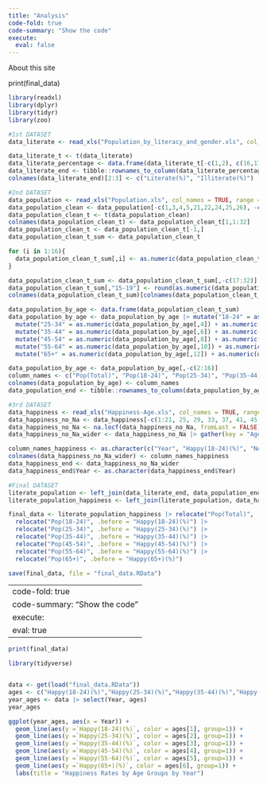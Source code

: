 ```yaml
---
title: "Analysis"
code-fold: true
code-summary: "Show the code"
execute:
  eval: false
---
```


About this site

print(final_data)

```r

library(readxl)
library(dplyr)
library(tidyr)
library(zoo)

#1st DATASET
data_literate <- read_xls("Population_by_literacy_and_gender.xls", col_names = TRUE, range = "A4:Q27")

data_literate_t <- t(data_literate)
data_literate_percentage <- data.frame(data_literate_t[-c(1,2), c(16,17)])
data_literate_end <- tibble::rownames_to_column(data_literate_percentage, "Year")
colnames(data_literate_end)[2:3] <- c("Literate(%)", "Illiterate(%)")

#2nd DATASET
data_population <- read_xls("Population.xls", col_names = TRUE, range = "A4:AA45")
data_population_clean <- data_population[-c(1,3,4,5,21,22,24,25,26), -c(2:12)]
data_population_clean_t <- t(data_population_clean)
colnames(data_population_clean_t) <- data_population_clean_t[1,1:32]
data_population_clean_t <- data_population_clean_t[-1,]
data_population_clean_t_sum <- data_population_clean_t

for (i in 1:16){
  data_population_clean_t_sum[,i] <- as.numeric(data_population_clean_t[,i]) + as.numeric(data_population_clean_t[,(i+16)])
}

data_population_clean_t_sum <- data_population_clean_t_sum[,-c(17:32)]
data_population_clean_t_sum[,"15-19"] <- round(as.numeric(data_population_clean_t_sum[,"15-19"]) * 2 / 5)
colnames(data_population_clean_t_sum)[colnames(data_population_clean_t_sum) == "15-19"] <- "18-19"

data_population_by_age <- data.frame(data_population_clean_t_sum)
data_population_by_age <- data_population_by_age |> mutate("18-24" = as.numeric(data_population_by_age[,2]) + as.numeric(data_population_by_age[,3])) |> 
  mutate("25-34" = as.numeric(data_population_by_age[,4]) + as.numeric(data_population_by_age[,5])) |>
  mutate("35-44" = as.numeric(data_population_by_age[,6]) + as.numeric(data_population_by_age[,7])) |>
  mutate("45-54" = as.numeric(data_population_by_age[,8]) + as.numeric(data_population_by_age[,9])) |>
  mutate("55-64" = as.numeric(data_population_by_age[,10]) + as.numeric(data_population_by_age[,11])) |>
  mutate("65+" = as.numeric(data_population_by_age[,12]) + as.numeric(data_population_by_age[,13]) + as.numeric(data_population_by_age[,14]) + as.numeric(data_population_by_age[,15]) + as.numeric(data_population_by_age[,16]))

data_population_by_age <- data_population_by_age[,-c(2:16)]
column_names <- c("Pop(Total)", "Pop(18-24)", "Pop(25-34)", "Pop(35-44)", "Pop(45-54)", "Pop(55-64)", "Pop(65+)")
colnames(data_population_by_age) <- column_names
data_population_end <- tibble::rownames_to_column(data_population_by_age, "Year")

#3rd DATASET
data_happiness <- read_xls("Happiness-Age.xls", col_names = TRUE, range = "A5:H85")
data_happiness_no_Na <- data_happiness[-c(1:21, 25, 29, 33, 37, 41, 45, 49, 53, 57, 61, 65, 69, 73, 77),]
data_happiness_no_Na <- na.locf(data_happiness_no_Na, fromLast = FALSE)
data_happiness_no_Na_wider <- data_happiness_no_Na |> gather(key = "Age", value = "Percentage", 3,4,5,6,7,8) |> pivot_wider(names_from = c(2, "Age"), values_from = "Percentage")

column_names_happiness <- as.character(c("Year", "Happy(18-24)(%)", "Neutral(18-24)(%)", "Unhappy(18-24)(%)", "Happy(25-34)(%)", "Neutral(25-34)(%)", "Unhappy(25-34)(%)", "Happy(35-44)(%)", "Neutral(35-44)(%)", "Unhappy(35-44)(%)", "Happy(45-54)(%)", "Neutral(45-54)(%)", "Unhappy(45-54)(%)", "Happy(55-64)(%)", "Neutral(55-64)(%)", "Unhappy(55-64)(%)", "Happy(65+)(%)", "Neutral(65+)(%)", "Unhappy(65+)(%)"))
colnames(data_happiness_no_Na_wider) <- column_names_happiness
data_happiness_end <- data_happiness_no_Na_wider
data_happiness_end$Year <- as.character(data_happiness_end$Year)

#Final DATASET
literate_population <- left_join(data_literate_end, data_population_end, by = "Year")
literate_population_happiness <- left_join(literate_population, data_happiness_end, by = "Year")

final_data <- literate_population_happiness |> relocate("Pop(Total)", .after = 28)|> 
  relocate("Pop(18-24)", .before = "Happy(18-24)(%)") |> 
  relocate("Pop(25-34)", .before = "Happy(25-34)(%)") |> 
  relocate("Pop(35-44)", .before = "Happy(35-44)(%)") |> 
  relocate("Pop(45-54)", .before = "Happy(45-54)(%)") |> 
  relocate("Pop(55-64)", .before = "Happy(55-64)(%)") |> 
  relocate("Pop(65+)", .before = "Happy(65+)(%)")

save(final_data, file = "final_data.RData")
```

---
code-fold: true
code-summary: "Show the code"
execute:
  eval: true
---

```r
print(final_data)
```

```r
library(tidyverse)


data <- get(load("final_data.RData"))
ages <- c("Happy(18-24)(%)","Happy(25-34)(%)","Happy(35-44)(%)","Happy(45-54)(%)","Happy(55-64)(%)","Happy(65+)(%)")
year_ages <- data |> select(Year, ages)
year_ages

ggplot(year_ages, aes(x = Year)) +
  geom_line(aes(y =`Happy(18-24)(%)`, color = ages[1], group=1)) +
  geom_line(aes(y =`Happy(25-34)(%)`, color = ages[2], group=1)) +
  geom_line(aes(y =`Happy(35-44)(%)`, color = ages[3], group=1)) +
  geom_line(aes(y =`Happy(45-54)(%)`, color = ages[4], group=1)) +
  geom_line(aes(y =`Happy(55-64)(%)`, color = ages[5], group=1)) +
  geom_line(aes(y =`Happy(65+)(%)`, color = ages[6], group=1)) +
  labs(title = "Happiness Rates by Age Groups by Year")
```

